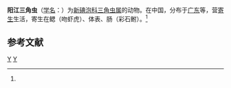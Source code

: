 {{Speciesbox
| taxon = Triangula yangkiangensis
| binomial_authority = (Chen et Hsieh, 1984)<ref name='id9277'>{{cite web| url =http://www.bioinfo.cn/db05/BjdwSpecies.php?action=view&id=9277| title =阳江三角虫| work =《中国动物物种编目数据库》| publisher =中国科学院微生物研究所| author =中国科学院动物研究所| accessdate =2009-04-16| deadurl =yes| archiveurl =https://web.archive.org/web/20160305004549/http://www.bioinfo.cn/db05/BjdwSpecies.php?action=view&id=9277| archivedate =2016-03-05}}</ref>
}}

'''阳江三角虫'''（[[学名|学名]]：{{lang|la|''Triangula yangkiangensis''}}）为[[新碘泡科|新碘泡科]][[三角虫属|三角虫属]]的动物。在中国，分布于[[广东|广东]]等，营[[寄生|寄生]]生活，寄生在鳃（吻虾虎）、体表、肠（彩石鲋）。<ref name='id9277'/>

== 参考文献 ==
{{reflist}}

{{Cnidarian-stub}}

{{Taxonbar}}
[[Category:1984年描述的动物|Y]]
[[Category:三角虫属|Y]]